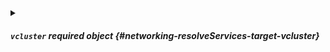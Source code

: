 
<details className="config-field" data-expandable="true">
<summary>

##### `vcluster` <span className="config-field-required" data-required="false">required</span> <span className="config-field-type">object</span> <span className="config-field-default"></span> <span className="config-field-enum"></span> {#networking-resolveServices-target-vcluster}



</summary>




<details className="config-field" data-expandable="false" open>
<summary>

##### `service` <span className="config-field-required" data-required="false">required</span> <span className="config-field-type">string</span> <span className="config-field-default"></span> <span className="config-field-enum"></span> {#networking-resolveServices-target-vcluster-service}



</summary>



</details>


</details>
